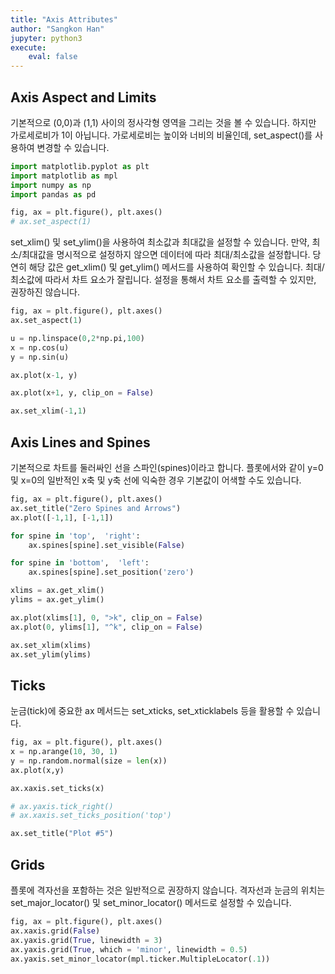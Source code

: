 ```yaml
---
title: "Axis Attributes"
author: "Sangkon Han"
jupyter: python3
execute:
    eval: false
---
```


## Axis Aspect and Limits

기본적으로 (0,0)과 (1,1) 사이의 정사각형 영역을 그리는 것을 볼 수 있습니다. 하지만 가로세로비가 1이 아닙니다. 가로세로비는 높이와 너비의 비율인데, set_aspect()를 사용하여 변경할 수 있습니다.

```python
import matplotlib.pyplot as plt
import matplotlib as mpl
import numpy as np
import pandas as pd

fig, ax = plt.figure(), plt.axes()
# ax.set_aspect(1)
```

set_xlim() 및 set_ylim()을 사용하여 최소값과 최대값을 설정할 수 있습니다. 만약, 최소/최대값을 명시적으로 설정하지 않으면 데이터에 따라 최대/최소값을 설정합니다. 당연히 해당 값은 get_xlim() 및 get_ylim() 메서드를 사용하여 확인할 수 있습니다. 최대/최소값에 따라서 차트 요소가 잘립니다. 설정을 통해서 차트 요소를 출력할 수 있지만, 권장하진 않습니다.

```python
fig, ax = plt.figure(), plt.axes()
ax.set_aspect(1)

u = np.linspace(0,2*np.pi,100)
x = np.cos(u)
y = np.sin(u)

ax.plot(x-1, y)

ax.plot(x+1, y, clip_on = False)

ax.set_xlim(-1,1)
```

## Axis Lines and Spines

기본적으로 차트를 둘러싸인 선을 스파인(spines)이라고 합니다. 플롯에서와 같이 y=0 및 x=0의 일반적인 x축 및 y축 선에 익숙한 경우 기본값이 어색할 수도 있습니다. 

```python
fig, ax = plt.figure(), plt.axes()
ax.set_title("Zero Spines and Arrows")
ax.plot([-1,1], [-1,1])

for spine in 'top',  'right':
    ax.spines[spine].set_visible(False)

for spine in 'bottom',  'left':
    ax.spines[spine].set_position('zero')

xlims = ax.get_xlim()
ylims = ax.get_ylim()

ax.plot(xlims[1], 0, ">k", clip_on = False)
ax.plot(0, ylims[1], "^k", clip_on = False)

ax.set_xlim(xlims)
ax.set_ylim(ylims)
```

## Ticks

눈금(tick)에 중요한 ax 메서드는 set_xticks, set_xticklabels 등을 활용할 수 있습니다.

```python
fig, ax = plt.figure(), plt.axes()
x = np.arange(10, 30, 1)
y = np.random.normal(size = len(x))
ax.plot(x,y)

ax.xaxis.set_ticks(x)

# ax.yaxis.tick_right()
# ax.xaxis.set_ticks_position('top')

ax.set_title("Plot #5")
```

## Grids

플롯에 격자선을 포함하는 것은 일반적으로 권장하지 않습니다. 격자선과 눈금의 위치는 set_major_locator() 및 set_minor_locator() 메서드로 설정할 수 있습니다.

```python
fig, ax = plt.figure(), plt.axes()
ax.xaxis.grid(False)
ax.yaxis.grid(True, linewidth = 3)
ax.yaxis.grid(True, which = 'minor', linewidth = 0.5)
ax.yaxis.set_minor_locator(mpl.ticker.MultipleLocator(.1))
```
